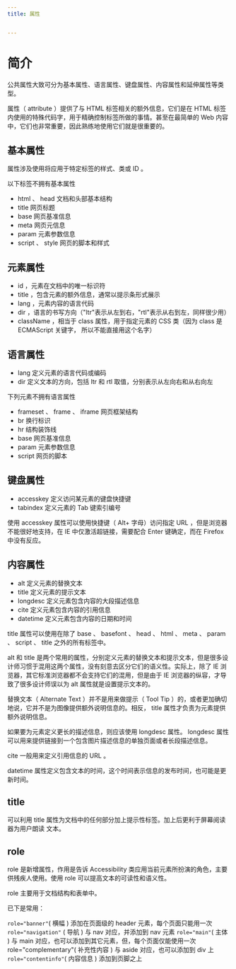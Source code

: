 ```yaml
---
title: 属性


---
```


# 简介

公共属性大致可分为基本属性、语言属性、键盘属性、内容属性和延伸属性等类型。

属性（ attribute ）提供了与 HTML 标签相关的额外信息，它们是在 HTML 标签内使用的特殊代码字，用于精确控制标签所做的事情。甚至在最简单的 Web 内容中，它们也非常重要，因此熟练地使用它们就是很重要的。

## 基本属性

属性涉及使用将应用于特定标签的样式、类或 ID 。

以下标签不拥有基本属性

- html 、 head 文档和头部基本结构
- title 网页标题
- base 网页基准信息
- meta 网页元信息
- param 元素参数信息
- script 、 style 网页的脚本和样式

## 元素属性

- id ，元素在文档中的唯一标识符
- title ，包含元素的额外信息，通常以提示条形式展示
- lang ，元素内容的语言代码
- dir ，语言的书写方向（"ltr"表示从左到右，"rtl"表示从右到左，同样很少用）
- className ，相当于 class 属性，用于指定元素的 CSS 类（因为 class 是 ECMAScript 关键字， 所以不能直接用这个名字）

## 语言属性

- lang 定义元素的语言代码或编码
- dir 定义文本的方向，包括 ltr 和 rtl 取值，分别表示从左向右和从右向左

下列元素不拥有语言属性

- frameset 、 frame 、 iframe 网页框架结构
- br 换行标识
- hr 结构装饰线
- base 网页基准信息
- param 元素参数信息
- script 网页的脚本

## 键盘属性

- accesskey 定义访问某元素的键盘快捷键
- tabindex 定义元素的 Tab 键索引编号

使用 accesskey 属性可以使用快捷键（ Alt+ 字母）访问指定 URL ，但是浏览器不能很好地支持，在 IE 中仅激活超链接，需要配合 Enter 键确定，而在 Firefox 中没有反应。

## 内容属性

- alt 定义元素的替换文本
- title 定义元素的提示文本
- longdesc 定义元素包含内容的大段描述信息
- cite 定义元素包含内容的引用信息
- datetime 定义元素包含内容的日期和时间

title 属性可以使用在除了 base 、 basefont 、 head 、 html 、 meta 、 param 、 script 、 title 之外的所有标签中。

alt 和 title 是两个常用的属性，分别定义元素的替换文本和提示文本，但是很多设计师习惯于混用这两个属性，没有刻意去区分它们的语义性。实际上，除了 IE 浏览器，其它标准浏览器都不会支持它们的混用，但是由于 IE
浏览器的纵容，才导致了很多设计师误以为 alt 属性就是设置提示文本的。

替换文本（ Alternate Text ）并不是用来做提示（ Tool Tip ）的，或者更加确切地说，它并不是为图像提供额外说明信息的。相反， title 属性才负责为元素提供额外说明信息。

如果要为元素定义更长的描述信息，则应该使用 longdesc 属性。 longdesc 属性可以用来提供链接到一个包含图片描述信息的单独页面或者长段描述信息。

cite 一般用来定义引用信息的 URL 。

datetime 属性定义包含文本的时间，这个时间表示信息的发布时间，也可能是更新时间。

## title

可以利用 title 属性为文档中的任何部分加上提示性标签。加上后更利于屏幕阅读器为用户朗读 文本。

## role

role 是新增属性，作用是告诉 Accessibility 类应用当前元素所扮演的角色，主要供残疾人使用。使用 role 可以提高文本的可读性和语义性。

role 主要用于文档结构和表单中。

已下是常用：

`role="banner"`( 横幅 ) 添加在页面级的 header 元素，每个页面只能用一次 `role="navigation"` (
导航 ) 与 nav 对应，并添加到 nav 元素 `role="main"`( 主体 ) 与 main
对应，也可以添加到其它元素，但，每个页面仅能使用一次 role="complementary"( 补充性内容 ) 与 aside 对应，也可以添加到 div 上 `role="contentinfo"`( 内容信息 ) 添加到页脚之上

            